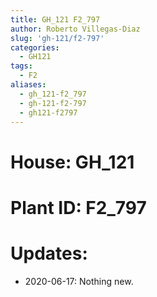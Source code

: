 ```yaml
---
title: GH_121 F2_797
author: Roberto Villegas-Diaz
slug: 'gh-121/f2-797'
categories:
  - GH121
tags:
  - F2
aliases:
  - gh_121-f2_797
  - gh-121-f2-797
  - gh121-f2797
---
```


# **House**: GH_121
# **Plant ID**: F2_797
# **Updates**: 
 - 2020-06-17: Nothing new.
